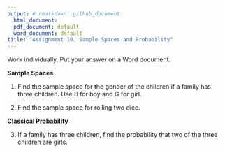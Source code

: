 ```yaml
---
output: # rmarkdown::github_document
  html_document:
  pdf_document: default
  word_document: default
title: "Assignment 10. Sample Spaces and Probability" 
---
```


Work individually. Put your answer on a Word document. 

**Sample Spaces**

1. Find the sample space for the gender of the children if a family has three children. Use
B for boy and G for girl. 

2. Find the sample space for rolling two dice.

**Classical Probability**

3. If a family has three children, find the probability that two of the three children are girls.

